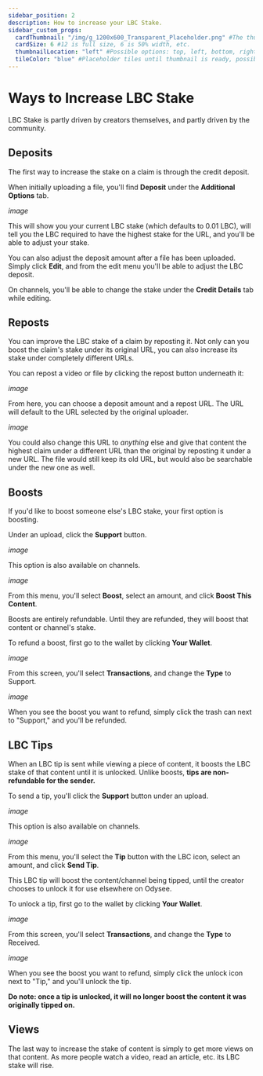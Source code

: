 ---
sidebar_position: 2
description: How to increase your LBC Stake.
sidebar_custom_props:
  cardThumbnail: "/img/g_1200x600_Transparent_Placeholder.png" #The thumbnail on the category card.
  cardSize: 6 #12 is full size, 6 is 50% width, etc.
  thumbnailLocation: "left" #Possible options: top, left, bottom, right, none
  tileColor: "blue" #Placeholder tiles until thumbnail is ready, possible options: blue, cream, darkpurple, lightpurple, mauve, orange, pink, none
---

# Ways to Increase LBC Stake

LBC Stake is partly driven by creators themselves, and partly driven by the community.

## Deposits

The first way to increase the stake on a claim is through the credit deposit.

When initially uploading a file, you'll find **Deposit** under the **Additional Options** tab.

*image*

This will show you your current LBC stake (which defaults to 0.01 LBC), will tell you the LBC required to have the highest stake for the URL, and you'll be able to adjust your stake.

You can also adjust the deposit amount after a file has been uploaded. Simply click **Edit**, and from the edit menu you'll be able to adjust the LBC deposit.

On channels, you'll be able to change the stake under the **Credit Details** tab while editing.

## Reposts

You can improve the LBC stake of a claim by reposting it. Not only can you boost the claim's stake under its original URL, you can also increase its stake under completely different URLs.

You can repost a video or file by clicking the repost button underneath it:

*image*

From here, you can choose a deposit amount and a repost URL. The URL will default to the URL selected by the original uploader.

*image*

You could also change this URL to *anything* else and give that content the highest claim under a different URL than the original by reposting it under a new URL. The file would still keep its old URL, but would also be searchable under the new one as well.

## Boosts

If you'd like to boost someone else's LBC stake, your first option is boosting.

Under an upload, click the **Support** button.

*image*

This option is also available on channels.

*image*

From this menu, you'll select **Boost**, select an amount, and click **Boost This Content**.

Boosts are entirely refundable. Until they are refunded, they will boost that content or channel's stake.

To refund a boost, first go to the wallet by clicking **Your Wallet**.

*image*

From this screen, you'll select **Transactions**, and change the **Type** to Support.

*image*

When you see the boost you want to refund, simply click the trash can next to "Support," and you'll be refunded.

## LBC Tips

When an LBC tip is sent while viewing a piece of content, it boosts the LBC stake of that content until it is unlocked. Unlike boosts, **tips are non-refundable for the sender.**

To send a tip, you'll click the **Support** button under an upload.

*image*

This option is also available on channels.

*image*

From this menu, you'll select the **Tip** button with the LBC icon, select an amount, and click **Send Tip**.

This LBC tip will boost the content/channel being tipped, until the creator chooses to unlock it for use elsewhere on Odysee.

To unlock a tip, first go to the wallet by clicking **Your Wallet**.

*image*

From this screen, you'll select **Transactions**, and change the **Type** to Received.

*image*

When you see the boost you want to refund, simply click the unlock icon next to "Tip," and you'll unlock the tip.

**Do note: once a tip is unlocked, it will no longer boost the content it was originally tipped on.**

## Views

The last way to increase the stake of content is simply to get more views on that content. As more people watch a video, read an article, etc. its LBC stake will rise.

